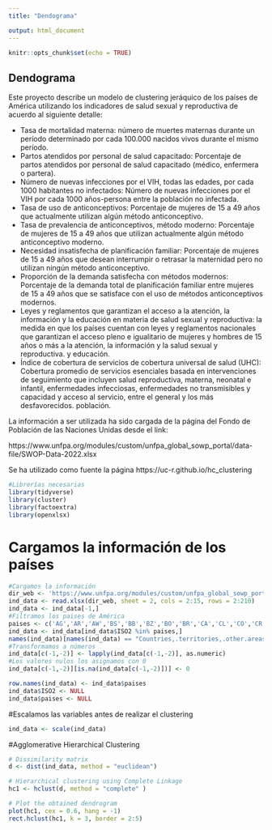 ```yaml
---
title: "Dendograma"

output: html_document
---
```


```r
knitr::opts_chunk$set(echo = TRUE)
```

## Dendograma 

Este proyecto describe un modelo de clustering jeráquico de los países de América utilizando los indicadores de salud sexual y reproductiva de acuerdo al siguiente detalle:

- Tasa de mortalidad materna: número de muertes maternas durante un período determinado por cada 100.000 nacidos vivos durante el mismo período.
- Partos atendidos por personal de salud capacitado: Porcentaje de partos atendidos por personal de salud capacitado (médico, enfermera o partera).
- Número de nuevas infecciones por el VIH, todas las edades, por cada 1000 habitantes no infectados: Número de nuevas infecciones por el VIH por cada 1000 años-persona entre la población no infectada.
- Tasa de uso de anticonceptivos: Porcentaje de mujeres de 15 a 49 años que actualmente utilizan algún método anticonceptivo.
- Tasa de prevalencia de anticonceptivos, método moderno: Porcentaje de mujeres de 15 a 49 años que utilizan actualmente algún método anticonceptivo moderno.
- Necesidad insatisfecha de planificación familiar: Porcentaje de mujeres de 15 a 49 años que desean interrumpir o retrasar la maternidad pero no utilizan ningún método anticonceptivo.
- Proporción de la demanda satisfecha con métodos modernos: Porcentaje de la demanda total de planificación familiar entre mujeres de 15 a 49 años que se satisface con el uso de métodos anticonceptivos modernos.
- Leyes y reglamentos que garantizan el acceso a la atención, la información y la educación en materia de salud sexual y reproductiva: la medida en que los países cuentan con leyes y reglamentos nacionales que garantizan el acceso pleno e igualitario de mujeres y hombres de 15 años o más a la atención, la información y la salud sexual y reproductiva. y educación.
- Índice de cobertura de servicios de cobertura universal de salud (UHC): Cobertura promedio de servicios esenciales basada en intervenciones de seguimiento que incluyen salud reproductiva, materna, neonatal e infantil, enfermedades infecciosas, enfermedades no transmisibles y capacidad y acceso al servicio, entre el general y los más desfavorecidos. población.

La información a ser utilizada ha sido cargada de la página del Fondo de Población de las Naciones Unidas desde el link:

https://www.unfpa.org/modules/custom/unfpa_global_sowp_portal/data-file/SWOP-Data-2022.xlsx

Se ha utilizado como fuente la página https://uc-r.github.io/hc_clustering

```r
#Librerías necesarias
library(tidyverse)  
library(cluster)    
library(factoextra) 
library(openxlsx)
```
# Cargamos la información de los países

```r
#Cargamos la información
dir_web <- 'https://www.unfpa.org/modules/custom/unfpa_global_sowp_portal/data-file/SWOP-Data-2022.xlsx'
ind_data <- read.xlsx(dir_web, sheet = 2, cols = 2:15, rows = 2:210)
ind_data <- ind_data[-1,]
#Filtramos los paises de América
paises <- c('AG','AR','AW','BS','BB','BZ','BO','BR','CA','CL','CO','CR','CU','CW','DM','DO','EC','SV','GF','GD','GP','GT','GY','HT','HN','JM','MQ','MX','NI','PA','PY','PE','PR','KN','LC','VC','SX','SR','TT','TC','US','VI','UY','VE')
ind_data <- ind_data[ind_data$ISO2 %in% paises,]
names(ind_data)[names(ind_data) == "Countries,.territories,.other.areas"] <- 'paises'
#Transformamos a números
ind_data[c(-1,-2)] <- lapply(ind_data[c(-1,-2)], as.numeric)
#Los valores nulos los asignamos con 0
ind_data[c(-1,-2)][is.na(ind_data[c(-1,-2)])] <- 0

row.names(ind_data) <- ind_data$paises
ind_data$ISO2 <- NULL
ind_data$paises <- NULL
```

#Escalamos las variables antes de realizar el clustering
```r
ind_data <- scale(ind_data)
```

#Agglomerative Hierarchical Clustering

```r
# Dissimilarity matrix
d <- dist(ind_data, method = "euclidean")

# Hierarchical clustering using Complete Linkage
hc1 <- hclust(d, method = "complete" )

# Plot the obtained dendrogram
plot(hc1, cex = 0.6, hang = -1)
rect.hclust(hc1, k = 3, border = 2:5)
```

